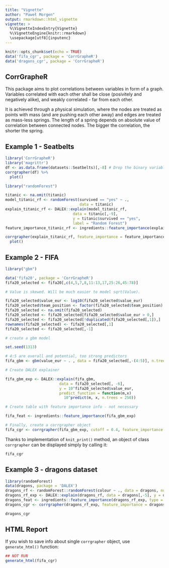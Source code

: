 ```yaml
---
title: "Vignette"
author: "Paweł Morgen"
output: rmarkdown::html_vignette
vignette: >
  %\VignetteIndexEntry{Vignette}
  %\VignetteEngine{knitr::rmarkdown}
  \usepackage[utf8]{inputenc}
---
```


```r
knitr::opts_chunk$set(echo = TRUE)
data('fifa_cgr', package = 'CorrGrapheR')
data('dragons_cgr', package = 'CorrGrapheR')
```

## CorrGrapheR

This package aims to plot correlations between variables in form of a graph. Variables correlated with each other shall be close (posivitely and negatively alike), and weakly correlated  - far from each other.

It is achieved through a physical simulation, where the nodes are treated as points with mass (and are pushing each other away) and edges are treated as mass-less springs. The length of a spring depends on absolute value of correlation between connected nodes. The bigger the correlation, the shorter the spring.

## Example 1 - Seatbelts

```r
library('CorrGrapheR')
library('magrittr')
df <- as.data.frame(datasets::Seatbelts)[,-8] # Drop the binary variable
corrgrapher(df) %>%
  plot()
```

```r
library("randomForest")

titanic <- na.omit(titanic)
model_titanic_rf <- randomForest(survived == "yes" ~ .,
                                 data = titanic)
explain_titanic_rf <- DALEX::explain(model_titanic_rf,
                              data = titanic[,-9],
                              y = titanic$survived == "yes",
                              label = "Random Forest")
feature_importance_titanic_rf <- ingredients::feature_importance(explain_titanic_rf)

corrgrapher(explain_titanic_rf, feature_importance = feature_importance_titanic_rf) %>% 
  plot()
```

## Example 2 - FIFA

```r
library("gbm")

data('fifa20', package = 'CorrGrapheR')
fifa20_selected <- fifa20[,c(4,5,7,8,11:13,17,25:26,45:78)]

# Value is skewed. Will be much easier to model sqrt(Value).

fifa20_selected$value_eur <- log10(fifa20_selected$value_eur)
fifa20_selected$team_position <- factor(fifa20_selected$team_position)
fifa20_selected <- na.omit(fifa20_selected)
fifa20_selected <- fifa20_selected[fifa20_selected$value_eur > 0,]
fifa20_selected <- fifa20_selected[!duplicated(fifa20_selected[,1]),]
rownames(fifa20_selected) <- fifa20_selected[,1]
fifa20_selected <- fifa20_selected[,-1]

# create a gbm model

set.seed(1313)

# 4:5 are overall and potential, too strong predictors
fifa_gbm <- gbm(value_eur ~ . , data = fifa20_selected[,-(4:5)], n.trees = 250, interaction.depth = 3)

# Create DALEX explainer

fifa_gbm_exp <- DALEX::explain(fifa_gbm, 
                        data = fifa20_selected[, -6], 
                        y = 10^fifa20_selected$value_eur, 
                        predict_function = function(m,x) 
                          10^predict(m, x, n.trees = 250))

# Create table with feature importance info - not necessary

fifa_feat <- ingredients::feature_importance(fifa_gbm_exp)

# Finally, create a corrgrapher object
fifa_cgr <- corrgrapher(fifa_gbm_exp, cutoff = 0.4, feature_importance = fifa_feat)
```

Thanks to implementation of `knit_print()` method, an object of class `corrgrapher` can be displayed simply by calling it:

```r
fifa_cgr
```

## Example 3 - dragons dataset

```r
library(randomForest)
data(dragons, package = 'DALEX')
dragons_rf <- randomForest::randomForest(colour ~ ., data = dragons, num.trees = 50)
dragons_rf_exp <- DALEX::explain(dragons_rf, data = dragons[,-5], y = dragons$colour)
dragons_feat <- ingredients::feature_importance(dragons_rf_exp, type = 'raw', loss_function = loss_cross_entropy)
dragons_cgr <- corrgrapher(dragons_rf_exp, feature_importance = dragons_feat)
```

```r
dragons_cgr
```

## HTML Report

If you wish to save info about single `corrgrapher` object, use `generate_html()` function:

```r
## NOT RUN
generate_html(fifa_cgr)
```